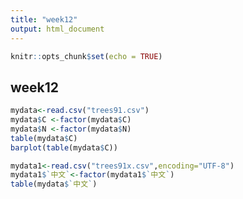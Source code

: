 ```yaml
---
title: "week12"
output: html_document
---
```


```r
knitr::opts_chunk$set(echo = TRUE)
```

## week12

```r
mydata<-read.csv("trees91.csv")
mydata$C <-factor(mydata$C)
mydata$N <-factor(mydata$N)
table(mydata$C)
barplot(table(mydata$C))
```

```r
mydata1<-read.csv("trees91x.csv",encoding="UTF-8")
mydata1$`中文`<-factor(mydata1$`中文`)
table(mydata$`中文`)
```
